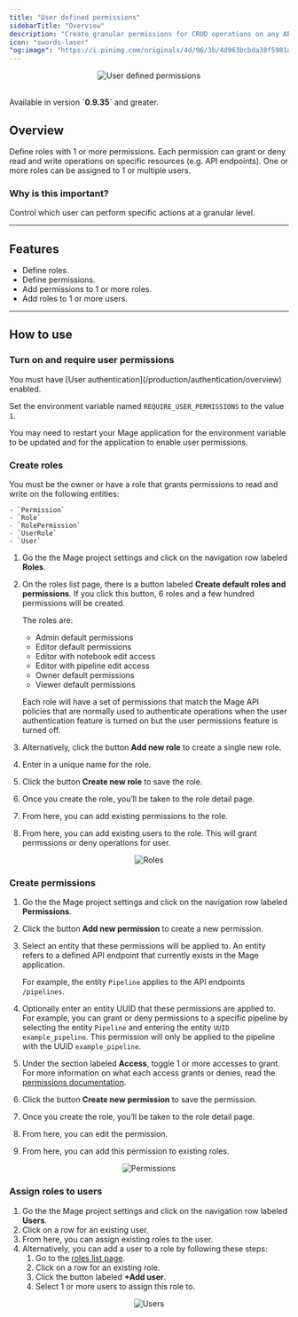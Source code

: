 ```yaml
---
title: "User defined permissions"
sidebarTitle: "Overview"
description: "Create granular permissions for CRUD operations on any API endpoint. Add permissions to roles and add roles to users."
icon: "swords-laser"
"og:image": "https://i.pinimg.com/originals/4d/96/3b/4d963bcbda38f5981a3c83b8f99933ae.gif"
---
```


<Frame>
    <p align="center">
    <img
        alt="User defined permissions"
        src="https://i.pinimg.com/originals/4d/96/3b/4d963bcbda38f5981a3c83b8f99933ae.gif"
    />
    </p>
</Frame>

<br />

<Warning>
  Available in version <b>`0.9.35`</b> and greater.
</Warning>

## Overview

Define roles with 1 or more permissions.
Each permission can grant or deny read and write operations on
specific resources (e.g. API endpoints).
One or more roles can be assigned to 1 or multiple users.

### Why is this important?

Control which user can perform specific actions at a granular level.

---

## Features

- Define roles.
- Define permissions.
- Add permissions to 1 or more roles.
- Add roles to 1 or more users.

---

## How to use

### Turn on and require user permissions

<Note>
    You must have [User authentication](/production/authentication/overview) enabled.
</Note>

Set the environment variable named `REQUIRE_USER_PERMISSIONS` to the value `1`.

You may need to restart your Mage application for the environment variable to be updated and
for the application to enable user permissions.

### Create roles

<Note>
    You must be the owner or have a role that grants permissions to read and write on the following
    entities:

    - `Permission`
    - `Role`
    - `RolePermission`
    - `UserRole`
    - `User`
</Note>

1. Go the the Mage project settings and click on the navigation row labeled <b>Roles</b>.
1. On the roles list page, there is a button labeled <b>Create default roles and permissions</b>.
    If you click this button, 6 roles and a few hundred permissions will be created.

    The roles are:

    - Admin default permissions
    - Editor default permissions
    - Editor with notebook edit access
    - Editor with pipeline edit access
    - Owner default permissions
    - Viewer default permissions

    Each role will have a set of permissions that match the Mage API policies that are normally
    used to authenticate operations when the user authentication feature is turned on but
    the user permissions feature is turned off.
1. Alternatively, click the button <b>Add new role</b> to create a single new role.
1. Enter in a unique name for the role.
1. Click the button <b>Create new role</b> to save the role.
1. Once you create the role, you’ll be taken to the role detail page.
1. From here, you can add existing permissions to the role.
1. From here, you can add existing users to the role. This will grant permissions or
    deny operations for user.

<Frame>
    <p align="center">
    <img
        alt="Roles"
        src="https://github.com/mage-ai/assets/blob/main/authentication/permissions/roles-detail.png?raw=true"
    />
    </p>
</Frame>

### Create permissions

1. Go the the Mage project settings and click on the navigation row labeled <b>Permissions</b>.
1. Click the button <b>Add new permission</b> to create a new permission.
1. Select an entity that these permissions will be applied to.
    An entity refers to a defined API endpoint that currently exists in the Mage application.

    For example, the entity `Pipeline` applies to the API endpoints `/pipelines`.
1. Optionally enter an entity UUID that these permissions are applied to.
    For example, you can grant or deny permissions to a specific pipeline by selecting the entity
    `Pipeline` and entering the entity `UUID` `example_pipeline`.
    This permission will only be applied to the pipeline with the UUID `example_pipeline`.
1. Under the section labeled <b>Access</b>, toggle 1 or more accesses to grant.
    For more information on what each access grants or denies,
    read the [permissions documentation](/authentication/permissions/permissions).
1. Click the button <b>Create new permission</b> to save the permission.
1. Once you create the role, you’ll be taken to the role detail page.
1. From here, you can edit the permission.
1. From here, you can add this permission to existing roles.

<Frame>
    <p align="center">
    <img
        alt="Permissions"
        src="https://github.com/mage-ai/assets/blob/main/authentication/permissions/permissions-detail.png?raw=true"
    />
    </p>
</Frame>

### Assign roles to users

1. Go the the Mage project settings and click on the navigation row labeled <b>Users</b>.
1. Click on a row for an existing user.
1. From here, you can assign existing roles to the user.
1. Alternatively, you can add a user to a role by following these steps:
    1. Go to the [roles list page](http://localhost:6789/settings/workspace/roles).
    1. Click on a row for an existing role.
    1. Click the button labeled <b>+Add user</b>.
    1. Select 1 or more users to assign this role to.

<Frame>
    <p align="center">
    <img
        alt="Users"
        src="https://github.com/mage-ai/assets/blob/main/authentication/permissions/users-detail.png?raw=true"
    />
    </p>
</Frame>
